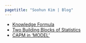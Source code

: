 ```yaml
---
pagetitle: "Soohun Kim | Blog"
---
```


<link rel="stylesheet" href="styles.css" type="text/css">


* [Knowledge Formula](https://docs.google.com/document/d/15YMWup44tuy_Gx93sGMnk_fNan5qTGLFjcgFnWSB8Xc/edit?usp=sharing)
* [Two Building Blocks of Statistics](https://docs.google.com/document/d/1TNRJ2O2vvPnr_tdRcC7DP77HHHt_3l5jqqiTfq7EscY/edit?usp=sharing)
* [CAPM in 'MODEL'](https://docs.google.com/document/d/1GMYaHdwKeLMuM-xzXkpClSTP0pRDPOKTGxSSve6pH10/edit?usp=sharing)

